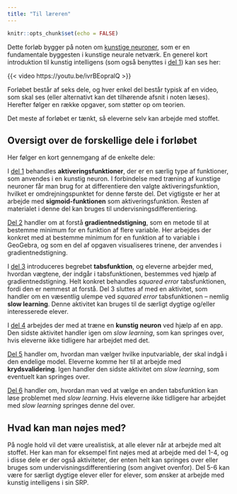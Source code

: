 ```yaml
---
title: "Til læreren"
---
```



```r
knitr::opts_chunk$set(echo = FALSE)
```

Dette forløb bygger på noten om [kunstige neuroner](../../materialer/kunstige_neuroner/kunstige_neuroner.qmd), som er en fundamentale byggesten i kunstige neurale netværk. En generel kort introduktion til kunstig intelligens (som også benyttes i [del 1](neurale_net_del1.qmd)) kan ses her:

{{< video https://youtu.be/ivrBEopralQ >}}


Forløbet består af seks dele, og hver enkel del består typisk af en video, som skal ses (eller alternativt kan det tilhørende afsnit i noten læses). Herefter følger en række opgaver, som støtter op om teorien.

Det meste af forløbet er tænkt, så eleverne selv kan arbejde med stoffet. 

## Oversigt over de forskellige dele i forløbet

Her følger en kort gennemgang af de enkelte dele:

I [del 1](neurale_net_del1.qmd) behandles **aktiveringsfunktioner**, der er en særlig type af funktioner, som anvendes i en kunstig neuron. I forbindelse med træning af kunstige neuroner får man brug for at differentiere den valgte aktiveringsfunktion, hvilket er omdrejningspunktet for denne første del. Det vigtigste er her at arbejde med **sigmoid-funktionen** som aktiveringsfunktion. Resten af materialet i denne del kan bruges til undervisningsdifferentiering.

[Del 2](neurale_net_del2.qmd) handler om at forstå **gradientnedstigning**, som en metode til at bestemme minimum for en funktion af flere variable. Her arbejdes der konkret med at bestemme minimum for en funktion af to variable i GeoGebra, og som en del af opgaven visualiseres trinene, der anvendes i gradientnedstigning. 

I [del 3](neurale_net_del3.qmd) introduceres begrebet **tabsfunktion**, og eleverne arbejder med, hvordan vægtene, der indgår i tabsfunktionen, bestemmes ved hjælp af gradientnedstigning. Helt konkret behandles *squared error* tabsfunktionen, fordi den er nemmest at forstå. Del 3 sluttes af med en aktivitet, som handler om en væsentlig ulempe ved *squared error* tabsfunktionen -- nemlig **slow learning**. Denne aktivitet kan bruges til de særligt dygtige og/eller interesserede elever.

I [del 4](neurale_net_del4.qmd) arbejdes der med at træne en **kunstig neuron** ved hjælp af en app. Den sidste aktivitet handler igen om *slow learning*, som kan springes over, hvis eleverne ikke tidligere har arbejdet med det. 

[Del 5](neurale_net_del5.qmd) handler om, hvordan man vælger hvilke inputvariable, der skal indgå i den endelige model. Eleverne komme her til at arbejde med **krydsvalidering**. Igen handler den sidste aktivitet om *slow learning*, som eventuelt kan springes over.

[Del 6](neurale_net_del6.qmd) handler om, hvordan man ved at vælge en anden tabsfunktion kan løse problemet med *slow learning*. Hvis eleverne ikke tidligere har arbejdet med *slow learning* springes denne del over.

## Hvad kan man nøjes med?

På nogle hold vil det være urealistisk, at alle elever når at arbejde med alt stoffet. Her kan man for eksempel fint nøjes med at arbejde med del 1-4, og i disse dele er der også aktiviteter, der enten helt kan springes over eller bruges som undervisningsdifferentiering (som angivet ovenfor). Del 5-6 kan være for særligt dygtige elever eller for elever, som ønsker at arbejde med kunstig intelligens i sin SRP. 